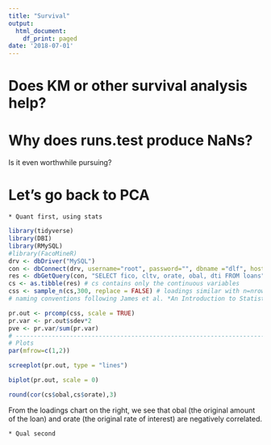 ```yaml
---
title: "Survival"
output:
  html_document:
    df_print: paged
date: '2018-07-01'
---
```


# Does KM or other survival analysis help?

# Why does runs.test produce NaNs?

Is it even worthwhile pursuing?

# Let's go back to PCA

    * Quant first, using stats
```r
library(tidyverse)
library(DBI)
library(RMySQL)
#library(FacoMineR)
drv <- dbDriver("MySQL")
con <- dbConnect(drv, username="root", password="", dbname ="dlf", host="localhost")
res <- dbGetQuery(con, "SELECT fico, cltv, orate, obal, dti FROM loans")
cs <- as.tibble(res) # cs contains only the continuous variables
css <- sample_n(cs,300, replace = FALSE) # loadings similar with n=nrow(cs), n=1000
# naming conventions following James et al. *An Introduction to Statistical Learning*

pr.out <- prcomp(css, scale = TRUE)
pr.var <- pr.out$sdev*2
pve <- pr.var/sum(pr.var)
# -------------------------------------------------------------------------
# Plots
par(mfrow=c(1,2))

screeplot(pr.out, type = "lines")

biplot(pr.out, scale = 0)

round(cor(cs$obal,cs$orate),3)

``` 

From the loadings chart on the right, we see that obal (the original amount of the loan) and orate (the original rate of interest) are negatively correlated.
    
    * Qual second
